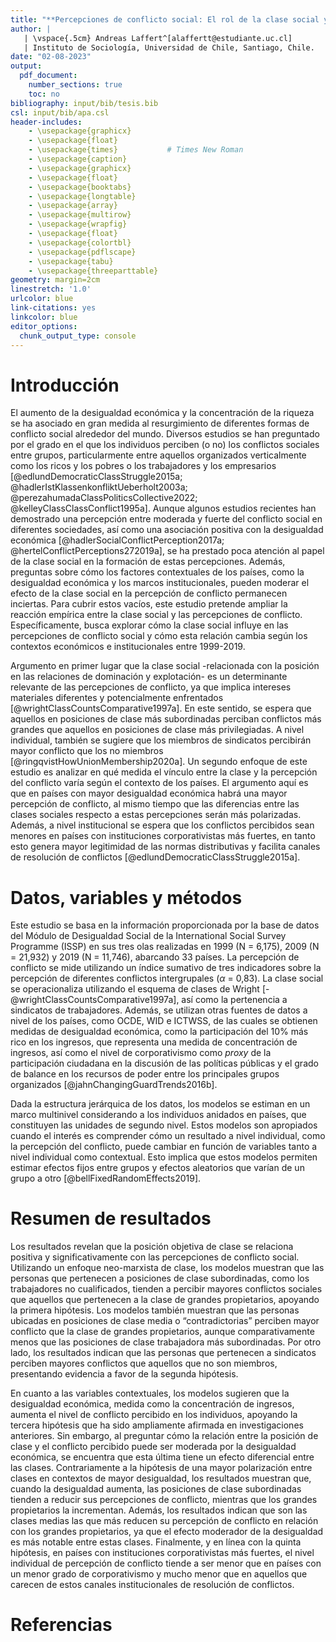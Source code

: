 ```yaml
---
title: "**Percepciones de conflicto social: El rol de la clase social y la desigualdad económica en 33 países**"
author: |
   | \vspace{.5cm} Andreas Laffert^[alaffertt@estudiante.uc.cl]
   | Instituto de Sociología, Universidad de Chile, Santiago, Chile.
date: "02-08-2023"
output:
  pdf_document:
    number_sections: true
    toc: no
bibliography: input/bib/tesis.bib
csl: input/bib/apa.csl
header-includes:
    - \usepackage{graphicx}
    - \usepackage{float}
    - \usepackage{times}           # Times New Roman
    - \usepackage{caption}
    - \usepackage{graphicx}
    - \usepackage{float}
    - \usepackage{booktabs}
    - \usepackage{longtable}
    - \usepackage{array}
    - \usepackage{multirow}
    - \usepackage{wrapfig}
    - \usepackage{float}
    - \usepackage{colortbl}
    - \usepackage{pdflscape}
    - \usepackage{tabu}
    - \usepackage{threeparttable}    
geometry: margin=2cm
linestretch: '1.0'
urlcolor: blue
link-citations: yes
linkcolor: blue
editor_options: 
  chunk_output_type: console
---
```


<!-- # Summary -->

# Introducción

<!-- (highlighting theoretical and empirical debates on your topic and deficits in the literature that your project would address) -->


El aumento de la desigualdad económica y la concentración de la riqueza se ha asociado en gran medida al resurgimiento de diferentes formas de conflicto social alrededor del mundo. Diversos estudios se han preguntado por el grado en el que los individuos perciben (o no) los conflictos sociales entre grupos, particularmente entre aquellos organizados verticalmente como los ricos y los pobres o los trabajadores y los empresarios [@edlundDemocraticClassStruggle2015a; @hadlerIstKlassenkonfliktUeberholt2003a; @perezahumadaClassPoliticsCollective2022; @kelleyClassClassConflict1995a]. Aunque algunos estudios recientes han demostrado una percepción entre moderada y fuerte del conflicto social en diferentes sociedades, así como una asociación positiva con la desigualdad económica [@hadlerSocialConflictPerception2017a; @hertelConflictPerceptions272019a], se ha prestado poca atención al papel de la clase social en la formación de estas percepciones. Además, preguntas sobre cómo los factores contextuales de los países, como la desigualdad económica y los marcos institucionales, pueden moderar el efecto de la clase social en la percepción de conflicto permanecen inciertas. Para cubrir estos vacíos, este estudio pretende ampliar la reacción empírica entre la clase social y las percepciones de conflicto. Específicamente, busca explorar cómo la clase social influye en las percepciones de conflicto social y cómo esta relación cambia según los contextos económicos e institucionales entre 1999-2019.

Argumento en primer lugar que la clase social -relacionada con la posición en las relaciones de dominación y explotación- es un determinante relevante de las percepciones de conflicto, ya que implica intereses materiales diferentes y potencialmente enfrentados [@wrightClassCountsComparative1997a]. En este sentido, se espera que aquellos en posiciones de clase más subordinadas perciban conflictos más grandes que aquellos en posiciones de clase más privilegiadas. A nivel individual, también se sugiere que los miembros de sindicatos percibirán mayor conflicto que los no miembros [@ringqvistHowUnionMembership2020a]. Un segundo enfoque de este estudio es analizar en qué medida el vínculo entre la clase y la percepción del conflicto varía según el contexto de los países. El argumento aquí es que en países con mayor desigualdad económica habrá una mayor percepción de conflicto, al mismo tiempo que las diferencias entre las clases sociales respecto a estas percepciones serán más polarizadas. Además, a nivel institucional se espera que los conflictos percibidos sean menores en países con instituciones corporativistas más fuertes, en tanto esto genera mayor legitimidad de las normas distributivas y facilita canales de resolución de conflictos [@edlundDemocraticClassStruggle2015a].

# Datos, variables y métodos

Este estudio se basa en la información proporcionada por la base de datos del Módulo de Desigualdad Social de la International Social Survey Programme (ISSP) en sus tres olas realizadas en 1999 (N = 6,175), 2009 (N = 21,932) y 2019 (N = 11,746), abarcando 33 países. La percepción de conflicto se mide utilizando un índice sumativo de tres indicadores sobre la percepción de diferentes conflictos intergrupales ($\alpha$ = 0,83). La clase social se operacionaliza utilizando el esquema de clases de Wright [-@wrightClassCountsComparative1997a], así como la pertenencia a sindicatos de trabajadores. Además, se utilizan otras fuentes de datos a nivel de los países, como OCDE, WID e ICTWSS, de las cuales se obtienen medidas de desigualdad económica, como la participación del 10% más rico en los ingresos, que representa una medida de concentración de ingresos, así como el nivel de corporativismo como _proxy_ de la participación ciudadana en la discusión de las políticas públicas y el grado de balance en los recursos de poder entre los principales grupos organizados [@jahnChangingGuardTrends2016b].

Dada la estructura jerárquica de los datos, los modelos se estiman en un marco multinivel considerando a los individuos anidados en países, que constituyen las unidades de segundo nivel. Estos modelos son apropiados cuando el interés es comprender cómo un resultado a nivel individual, como la percepción del conflicto, puede cambiar en función de variables tanto a nivel individual como contextual. Esto implica que estos modelos permiten estimar efectos fijos entre grupos y efectos aleatorios que varían de un grupo a otro [@bellFixedRandomEffects2019]. 

# Resumen de resultados

Los resultados revelan que la posición objetiva de clase se relaciona positiva y significativamente con las percepciones de conflicto social. Utilizando un enfoque neo-marxista de clase, los modelos muestran que las personas que pertenecen a posiciones de clase subordinadas, como los trabajadores no cualificados, tienden a percibir mayores conflictos sociales que aquellos que pertenecen a la clase de grandes propietarios, apoyando la primera hipótesis. Los modelos también muestran que las personas ubicadas en posiciones de clase media o "contradictorias" perciben mayor conflicto que la clase de grandes propietarios, aunque comparativamente menos que las posiciones de clase trabajadora más subordinadas. Por otro lado, los resultados indican que las personas que pertenecen a sindicatos perciben mayores conflictos que aquellos que no son miembros, presentando evidencia a favor de la segunda hipótesis.

En cuanto a las variables contextuales, los modelos sugieren que la desigualdad económica, medida como la concentración de ingresos, aumenta el nivel de conflicto percibido en los individuos, apoyando la tercera hipótesis que ha sido ampliamente afirmada en investigaciones anteriores. Sin embargo, al preguntar cómo la relación entre la posición de clase y el conflicto percibido puede ser moderada por la desigualdad económica, se encuentra que esta última tiene un efecto diferencial entre las clases. Contrariamente a la hipótesis de una mayor polarización entre clases en contextos de mayor desigualdad, los resultados muestran que, cuando la desigualdad aumenta, las posiciones de clase subordinadas tienden a reducir sus percepciones de conflicto, mientras que los grandes propietarios la incrementan. Además, los resultados indican que son las clases medias las que más reducen su percepción de conflicto en relación con los grandes propietarios, ya que el efecto moderador de la desigualdad es más notable entre estas clases. Finalmente, y en línea con la quinta hipótesis, en países con instituciones corporativistas más fuertes, el nivel individual de percepción de conflicto tiende a ser menor que en países con un menor grado de corporativismo y mucho menor que en aquellos que carecen de estos canales institucionales de resolución de conflictos.


# Referencias

::: {#refs}
:::
